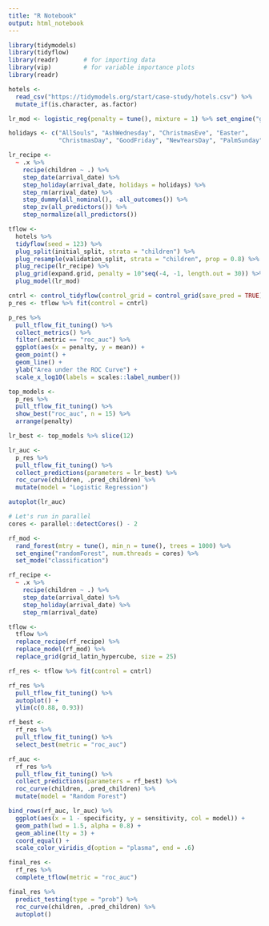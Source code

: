 ```yaml
---
title: "R Notebook"
output: html_notebook
---
```


```r
library(tidymodels)
library(tidyflow)
library(readr)       # for importing data
library(vip)         # for variable importance plots
library(readr)

hotels <-
  read_csv("https://tidymodels.org/start/case-study/hotels.csv") %>%
  mutate_if(is.character, as.factor)

lr_mod <- logistic_reg(penalty = tune(), mixture = 1) %>% set_engine("glmnet")

holidays <- c("AllSouls", "AshWednesday", "ChristmasEve", "Easter",
              "ChristmasDay", "GoodFriday", "NewYearsDay", "PalmSunday")

lr_recipe <-
  ~ .x %>%
    recipe(children ~ .) %>%
    step_date(arrival_date) %>%
    step_holiday(arrival_date, holidays = holidays) %>%
    step_rm(arrival_date) %>%
    step_dummy(all_nominal(), -all_outcomes()) %>%
    step_zv(all_predictors()) %>%
    step_normalize(all_predictors())

tflow <-
  hotels %>%
  tidyflow(seed = 123) %>%
  plug_split(initial_split, strata = "children") %>%
  plug_resample(validation_split, strata = "children", prop = 0.8) %>%
  plug_recipe(lr_recipe) %>%
  plug_grid(expand.grid, penalty = 10^seq(-4, -1, length.out = 30)) %>%
  plug_model(lr_mod)

cntrl <- control_tidyflow(control_grid = control_grid(save_pred = TRUE))
p_res <- tflow %>% fit(control = cntrl)

p_res %>%
  pull_tflow_fit_tuning() %>%
  collect_metrics() %>%
  filter(.metric == "roc_auc") %>%
  ggplot(aes(x = penalty, y = mean)) +
  geom_point() +
  geom_line() +
  ylab("Area under the ROC Curve") +
  scale_x_log10(labels = scales::label_number())

top_models <-
  p_res %>%
  pull_tflow_fit_tuning() %>%
  show_best("roc_auc", n = 15) %>%
  arrange(penalty)

lr_best <- top_models %>% slice(12)

lr_auc <-
  p_res %>%
  pull_tflow_fit_tuning() %>%
  collect_predictions(parameters = lr_best) %>%
  roc_curve(children, .pred_children) %>%
  mutate(model = "Logistic Regression")

autoplot(lr_auc)

# Let's run in parallel
cores <- parallel::detectCores() - 2

rf_mod <-
  rand_forest(mtry = tune(), min_n = tune(), trees = 1000) %>%
  set_engine("randomForest", num.threads = cores) %>%
  set_mode("classification")

rf_recipe <-
  ~ .x %>%
    recipe(children ~ .) %>%
    step_date(arrival_date) %>%
    step_holiday(arrival_date) %>%
    step_rm(arrival_date)

tflow <-
  tflow %>%
  replace_recipe(rf_recipe) %>%
  replace_model(rf_mod) %>%
  replace_grid(grid_latin_hypercube, size = 25)

rf_res <- tflow %>% fit(control = cntrl)

rf_res %>%
  pull_tflow_fit_tuning() %>%
  autoplot() +
  ylim(c(0.88, 0.93))

rf_best <-
  rf_res %>%
  pull_tflow_fit_tuning() %>%
  select_best(metric = "roc_auc")

rf_auc <-
  rf_res %>%
  pull_tflow_fit_tuning() %>%
  collect_predictions(parameters = rf_best) %>%
  roc_curve(children, .pred_children) %>%
  mutate(model = "Random Forest")

bind_rows(rf_auc, lr_auc) %>%
  ggplot(aes(x = 1 - specificity, y = sensitivity, col = model)) +
  geom_path(lwd = 1.5, alpha = 0.8) +
  geom_abline(lty = 3) +
  coord_equal() +
  scale_color_viridis_d(option = "plasma", end = .6)

final_res <-
  rf_res %>%
  complete_tflow(metric = "roc_auc")

final_res %>%
  predict_testing(type = "prob") %>%
  roc_curve(children, .pred_children) %>%
  autoplot()
```

